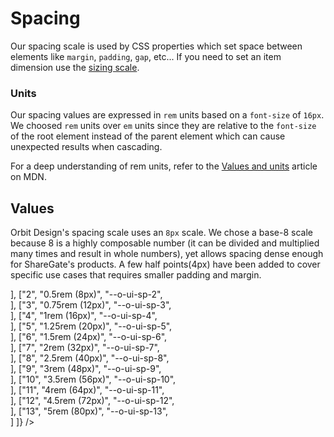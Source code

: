 
<Meta
    title="Materials/Spacing"
    id="spacing"
/>

# Spacing

Our spacing scale is used by CSS properties which set space between elements like `margin`, `padding`, `gap`, etc... If you need to set an item dimension use the [sizing scale](?path=/docs/sizing--page).

### Units

Our spacing values are expressed in `rem` units based on a `font-size` of `16px`. We choosed `rem` units over `em` units since they are relative to the `font-size` of the root element instead of the parent element which can cause unexpected results when cascading.

For a deep understanding of rem units, refer to the [Values and units](https://developer.mozilla.org/en-US/docs/Learn/CSS/Building_blocks/Values_and_units) article on MDN.

## Values

Orbit Design's spacing scale uses an `8px` scale. We chose a base-8 scale because 8 is a highly composable number (it can be divided and multiplied many times and result in whole numbers), yet allows spacing dense enough for ShareGate's products. A few half points(4px) have been added to cover specific use cases that requires smaller padding and margin.

<Table
    columns={[
        { title: "Scale", headerStyle: { width: "100px" } },
        { title: "Value", headerStyle: { width: "250px" }, rowClassName: "code f7 o-90" },
        { title: "Variable", headerStyle: { width: "300px" }, rowClassName: "code f7 o-90" },
        { title: "", headerStyle: { width: "300px" } }
    ]}
    rows={[
        ["1", "0.25rem (4px)", "--o-ui-sp-1", <Div width={0} paddingRight={1} height={2} backgroundColor="warning-3"></Div>],
        ["2", "0.5rem (8px)", "--o-ui-sp-2", <Div width={0} paddingRight={2} height={2} backgroundColor="warning-3"></Div>],
        ["3", "0.75rem (12px)", "--o-ui-sp-3", <Div width={0} paddingRight={3} height={2} backgroundColor="warning-3"></Div>],
        ["4", "1rem (16px)", "--o-ui-sp-4", <Div width={0} paddingRight={4} height={2} backgroundColor="warning-3"></Div>],
        ["5", "1.25rem (20px)", "--o-ui-sp-5", <Div width={0} paddingRight={5} height={2} backgroundColor="warning-3"></Div>],
        ["6", "1.5rem (24px)", "--o-ui-sp-6", <Div width={0} paddingRight={6} height={2} backgroundColor="warning-3"></Div>],
        ["7", "2rem (32px)", "--o-ui-sp-7", <Div width={0} paddingRight={7} height={2} backgroundColor="warning-3"></Div>],
        ["8", "2.5rem (40px)", "--o-ui-sp-8", <Div width={0} paddingRight={8} height={2} backgroundColor="warning-3"></Div>],
        ["9", "3rem (48px)", "--o-ui-sp-9", <Div width={0} paddingRight={9} height={2} backgroundColor="warning-3"></Div>],
        ["10", "3.5rem (56px)", "--o-ui-sp-10", <Div width={0} paddingRight={10} height={2} backgroundColor="warning-3"></Div>],
        ["11", "4rem (64px)", "--o-ui-sp-11", <Div width={0} paddingRight={11} height={2} backgroundColor="warning-3"></Div>],
        ["12", "4.5rem (72px)", "--o-ui-sp-12", <Div width={0} paddingRight={12} height={2} backgroundColor="warning-3"></Div>],
        ["13", "5rem (80px)", "--o-ui-sp-13", <Div width={0} paddingRight={13} height={2} backgroundColor="warning-3"></Div>]
    ]}
/>
